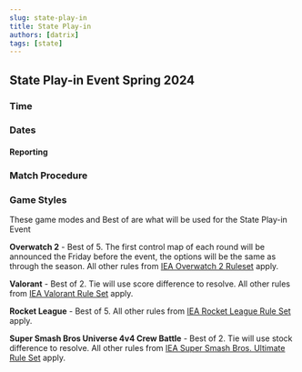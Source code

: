```yaml
---
slug: state-play-in
title: State Play-in
authors: [datrix]
tags: [state]
---
```


## State Play-in Event Spring 2024 ##

### Time ###

### Dates ###

#### Reporting ###

### Match Procedure ###

### Game Styles ###

These game modes and Best of are what will be used for the State Play-in Event

**Overwatch 2** - Best of 5. The first control map of each round will be announced the Friday before the event, the options will be the same as through the season. All other rules from [IEA Overwatch 2 Ruleset](rules/overwatch_2) apply.

**Valorant** - Best of 2. Tie will use score difference to resolve. All other rules from [IEA Valorant Rule Set](rules/valorant) apply.

**Rocket League** - Best of 5. All other rules from [IEA Rocket League Rule Set](rules/rocket_league) apply.

**Super Smash Bros Universe 4v4 Crew Battle** - Best of 2. Tie will use stock difference to resolve. All other rules from [IEA Super Smash Bros. Ultimate Rule Set](rules/smash_bros) apply.
